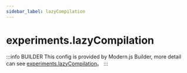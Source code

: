 ```yaml
---
sidebar_label: lazyCompilation
---
```


# experiments.lazyCompilation

:::info BUILDER
This config is provided by Modern.js Builder, more detail can see [experiments.lazyCompilation](https://modernjs.dev/builder/en/api/config-experiments.html#experiments-lazycompilation)。
:::


<Main />
